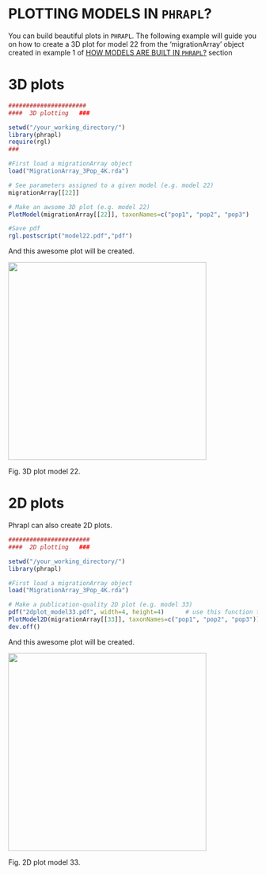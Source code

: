 PLOTTING MODELS IN `PHRAPL`?
=======

You can build beautiful plots in `PHRAPL`. The following example will guide you on how to create a 3D plot for model 22 from the 'migrationArray' object created in example 1 of [HOW MODELS ARE BUILT IN `PHRAPL`?](https://github.com/ariadnamorales/phrapl-manual/blob/master/3a.How_models_are_built.Rmd) section

# 3D plots

```r
######################
####  3D plotting   ###

setwd("/your_working_directory/")
library(phrapl)
require(rgl)
###

#First load a migrationArray object
load("MigrationArray_3Pop_4K.rda")

# See parameters assigned to a given model (e.g. model 22)
migrationArray[[22]]

# Make an awsome 3D plot (e.g. model 22)
PlotModel(migrationArray[[22]], taxonNames=c("pop1", "pop2", "pop3")

#Save pdf
rgl.postscript("model22.pdf","pdf")

```
And this awesome plot will be created. 

<img src="https://github.com/ariadnamorales/phrapl-manual/blob/master/images/model22.png?raw=true" width="400" height="400" />

Fig. 3D plot model 22.

# 2D plots

Phrapl can also create 2D plots. 

```r
#######################
####  2D plotting   ###

setwd("/your_working_directory/")
library(phrapl)

#First load a migrationArray object
load("MigrationArray_3Pop_4K.rda")

# Make a publication-quality 2D plot (e.g. model 33)
pdf("2dplot_model33.pdf", width=4, height=4)      # use this function to save a pdf directly
PlotModel2D(migrationArray[[33]], taxonNames=c("pop1", "pop2", "pop3"))
dev.off()

```
And this awesome plot will be created. 

<img src="https://github.com/ariadnamorales/phrapl-manual/blob/master/images/2dplot_model33.png?raw=true" width="400" height="400" />

Fig. 2D plot model 33.
